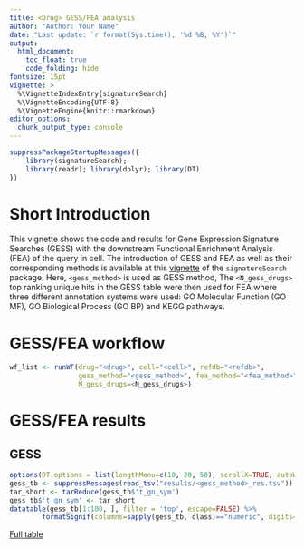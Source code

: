 ```yaml
---
title: <Drug> GESS/FEA analysis
author: "Author: Your Name"
date: "Last update: `r format(Sys.time(), '%d %B, %Y')`" 
output:
  html_document:
    toc_float: true
    code_folding: hide
fontsize: 15pt
vignette: >
  %\VignetteIndexEntry{signatureSearch}
  %\VignetteEncoding{UTF-8}
  %\VignetteEngine{knitr::rmarkdown}
editor_options: 
  chunk_output_type: console
---
```


<style>
pre code, pre, code {
  white-space: pre !important;
  overflow-x: auto !important;
  word-break: keep-all !important;
  word-wrap: initial !important;
}
</style>

```r
suppressPackageStartupMessages({
    library(signatureSearch); 
    library(readr); library(dplyr); library(DT)
})
```

# Short Introduction
This vignette shows the code and results for Gene Expression Signature Searches (GESS) 
with the downstream Functional Enrichment Analysis (FEA) of the <drug> query
in <cell> cell. The introduction of GESS and FEA as well as their
corresponding methods is available at this [vignette](https://bioconductor.org/packages/release/bioc/vignettes/signatureSearch/inst/doc/signatureSearch.html) 
of the `signatureSearch` package. Here, `<gess_method>` is used as GESS method, 
The `<N_gess_drugs>` top ranking unique hits in the GESS table were then used 
for FEA where three different annotation systems were used: GO Molecular 
Function (GO MF), GO Biological Process (GO BP) and KEGG pathways.

# GESS/FEA workflow
```r
wf_list <- runWF(drug="<drug>", cell="<cell>", refdb="<refdb>", 
                 gess_method="<gess_method>", fea_method="<fea_method>", 
                 N_gess_drugs=<N_gess_drugs>)
```

# GESS/FEA results
## <gess_method> GESS 
```r
options(DT.options = list(lengthMenu=c(10, 20, 50), scrollX=TRUE, autoWidth=TRUE))
gess_tb <- suppressMessages(read_tsv("results/<gess_method>_res.tsv"))
tar_short <- tarReduce(gess_tb$'t_gn_sym')
gess_tb$'t_gn_sym' <- tar_short
datatable(gess_tb[1:100, ], filter = 'top', escape=FALSE) %>%
        formatSignif(columns=sapply(gess_tb, class)=="numeric", digits=3)
```

[Full table](results/<gess_method>_res.tsv)



